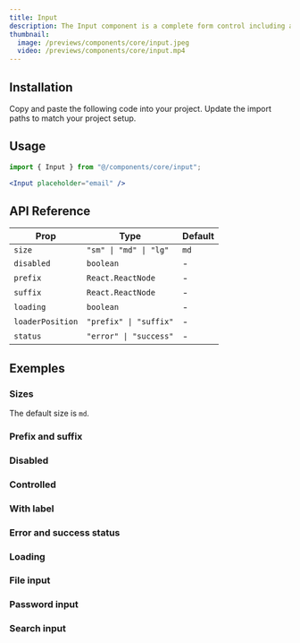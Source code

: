 ```yaml
---
title: Input
description: The Input component is a complete form control including a label, input, and help text.
thumbnail:
  image: /previews/components/core/input.jpeg
  video: /previews/components/core/input.mp4
---
```


<ComponentPreview name="demos/components/core/input/default" className="max-w-xs" />

## Installation

<Steps>
  <Step>Copy and paste the following code into your project.</Step>
  <ComponentSource name="components/core/default/input" />
  <Step>Update the import paths to match your project setup.</Step>
</Steps>

## Usage

```jsx
import { Input } from "@/components/core/input";
```

```jsx
<Input placeholder="email" />
```

## API Reference

| Prop             | Type                   | Default |
| ---------------- | ---------------------- | ------- |
| `size`           | `"sm" \| "md" \| "lg"` | `md`    |
| `disabled`       | `boolean`              | -       |
| `prefix`         | `React.ReactNode`      | -       |
| `suffix`         | `React.ReactNode`      | -       |
| `loading`        | `boolean`              | -       |
| `loaderPosition` | `"prefix" \| "suffix"` | -       |
| `status`         | `"error" \| "success"` | -       |

## Exemples

### Sizes

The default size is `md`.

<ComponentPreview name="demos/components/core/input/sizes" className="max-w-lg" />

### Prefix and suffix

<ComponentPreview
  name="demos/components/core/input/prefix-and-suffix"
  className="max-w-xs"
/>

### Disabled

<ComponentPreview name="demos/components/core/input/disabled" className="max-w-xs" />

### Controlled

<ComponentPreview name="demos/components/core/input/controlled" className="max-w-xs" />

### With label

<ComponentPreview name="demos/components/core/input/with-label" className="max-w-xs" />

### Error and success status

<ComponentPreview name="demos/components/core/input/status" className="max-w-xs" />

### Loading

<ComponentPreview name="demos/components/core/input/loading" className="max-w-xs" />

### File input

<ComponentPreview name="demos/components/core/input/file-input" className="max-w-xs" />

### Password input

<ComponentPreview
  name="demos/components/core/input/password-input"
  className="max-w-xs"
/>

### Search input

<ComponentPreview name="demos/components/core/input/search-input" className="max-w-xs" />
